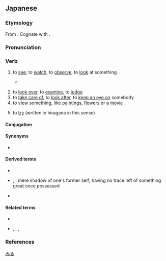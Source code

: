 ==Japanese==

===Etymology===
{{ja-kanjitab|み|yomi=kun}}
From {{inh|ja|jpx-pro|*miu}}. Cognate with {{m|ja|目|tr=me||eye}}.

===Pronunciation===
{{ja-pron|みる|acc=a|yomi=kun|acc_ref=NHK}}
{{ja-ojad}}

===Verb===
{{ja-verb|type=2|みる|tr=trans}}
{{ja-vp|見る|見える|c=見せる|みる|みえる|ck=みせる}}

# to [[see]], to [[watch]], to [[observe]], to [[look]] at something
#* {{quote-av|ja||{{w|Ai Maeda (voice actress)|Ai Maeda}}|{{w|Kill Bill: Volume 1}}||||role=young {{w|List of Kill Bill characters#O-Ren Ishii|O-Ren Ishii}}|writer={{w|Quentin Tarantino}}|publisher={{w|Miramax|Miramax Films}}|date=Oct 10 2003}}
#*: {{ja-usex|松%本……あたしを'''見て'''……あたしの顔をよーく'''見て'''……あたしの目を'''見て'''……あたしの口を'''見て'''……見%覚えないかい？……あんたが殺した誰かに……似てないかい！|^まつ%もと…… ^あたし を '''みて'''…… ^あたし の かお を よーく '''みて'''…… ^あたし の め を '''みて'''…… ^あたし の くち を '''みて'''…… ^み%おぼえ ない かい？…… ^あんた が ころした だれ か に…… にて ない かい！|Matsumoto…… '''Look''' at me…… Take a good '''look''' at my face…… My eyes…… My mouth…… Don’t I look familiar to you?…… Like someone…… you murdered⁉}}
# to [[look over]], to [[examine]], to [[judge]]
# to [[take care of]], to [[look after]], to [[keep an eye on]] somebody
# to [[view]] something, like [[painting]]s, [[flower]]s or a [[movie]]
#: {{ja-usex|映画を'''見'''に行く。|えいが を '''み''' に いく。|To go '''see''' a movie}}
# {{lb|ja|usually after the [[w:Japanese verb conjugation#te form|''te'' form]] of a verb}} to [[try]] (written in hiragana in this sense)
#: {{ja-usex|納豆を食べて'''見ません'''か。|^なっとう を たべて '''みません''' か。|Why not '''try''' [to eat] natto?}}

====Conjugation====
{{ja-ichi|み}}
{{ja-conj-bungo||1u-m|sik=}}

====Synonyms====
* {{ja-r|linkto=視聴|視聴する|しちょう する}}

====Derived terms====
* {{ja-r|見せる|みせる}}
* {{ja-r|見る影もない|みる かげ も ない}}, {{ja-r|見る影も無い|みる かげ も ない}}: mere shadow of one's former self; having no trace left of something great once possessed
* {{ja-r|夢を見る|ゆめ を みる}}

====Related terms====
* {{ja-r|見える|みえる}}
* {{ja-r|診る|みる}}, {{ja-r|看る|みる}}, {{ja-r|観る|みる}}, {{ja-r|視る|みる}}

===References===
<references />

[[Category:Japanese basic words|みる]]